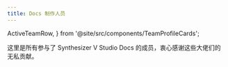 ```yaml
---
title: Docs 制作人员
---
```


  ActiveTeamRow,
} from '@site/src/components/TeamProfileCards';

这里是所有参与了 Synthesizer V Studio Docs 的成员，衷心感谢这些大佬们的无私贡献。

<ActiveTeamRow />